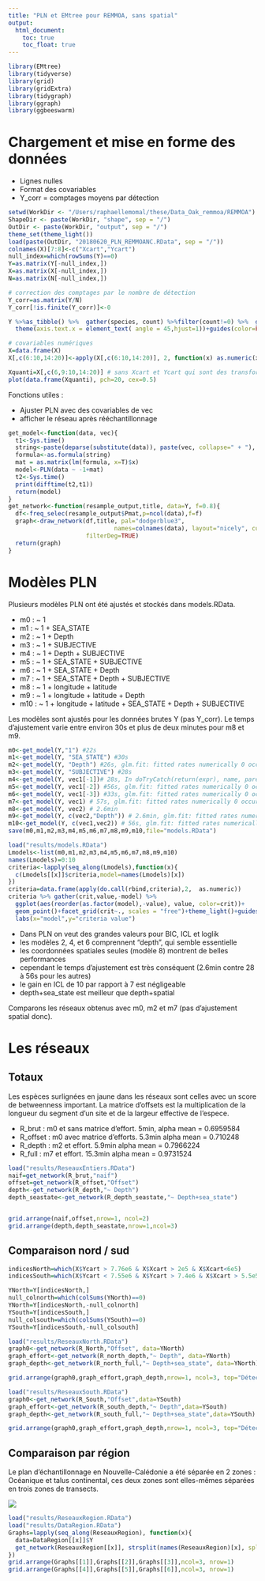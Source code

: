 ```yaml
---
title: "PLN et EMtree pour REMMOA, sans spatial"
output: 
  html_document:
    toc: true
    toc_float: true
---
```


```r
library(EMtree)
library(tidyverse)
library(grid)
library(gridExtra)
library(tidygraph)
library(ggraph)
library(ggbeeswarm)
```

# Chargement et mise en forme des données

* Lignes nulles
* Format des covariables
* Y_corr = comptages moyens par détection 

```r
setwd(WorkDir <- "/Users/raphaellemomal/these/Data_Oak_remmoa/REMMOA")
ShapeDir <- paste(WorkDir, "shape", sep = "/")
OutDir <- paste(WorkDir, "output", sep = "/")
theme_set(theme_light())
load(paste(OutDir, "20180620_PLN_REMMOANC.RData", sep = "/"))
colnames(X)[7:8]<-c("Xcart","Ycart")
null_index=which(rowSums(Y)==0)
Y=as.matrix(Y[-null_index,])
X=as.matrix(X[-null_index,])
N=as.matrix(N[-null_index,])

# correction des comptages par le nombre de détection
Y_corr=as.matrix(Y/N)
Y_corr[!is.finite(Y_corr)]<-0

Y %>%as_tibble() %>%  gather(species, count) %>%filter(count!=0) %>%  ggplot(aes(reorder(species,count), count, color=species))+geom_quasirandom()+labs(x="", title="Non nul counts")+ coord_flip()+
  theme(axis.text.x = element_text( angle = 45,hjust=1))+guides(color=FALSE)

```
```r
# covariables numériques
X=data.frame(X)
X[,c(6:10,14:20)]<-apply(X[,c(6:10,14:20)], 2, function(x) as.numeric(x))

Xquanti=X[,c(6,9:10,14:20)] # sans Xcart et Ycart qui sont des transformations de longi et lati
plot(data.frame(Xquanti), pch=20, cex=0.5)

```


Fonctions utiles :

* Ajuster PLN avec des covariables de vec
* afficher le réseau après rééchantillonnage

```r
get_model<-function(data, vec){
  t1<-Sys.time()
  string<-paste(deparse(substitute(data)), paste(vec, collapse=" + "), sep=" ~ ")
  formula<-as.formula(string)
  mat = as.matrix(lm(formula, x=T)$x)
  model<-PLN(data ~ -1+mat)
  t2<-Sys.time()
  print(difftime(t2,t1))
  return(model)
}
get_network<-function(resample_output,title, data=Y, f=0.8){
  df<-freq_selec(resample_output$Pmat,p=ncol(data),f=f)
  graph<-draw_network(df,title, pal="dodgerblue3", 
                              names=colnames(data), layout="nicely", curv=0.1,
                      filterDeg=TRUE)
  return(graph)
}
```

# Modèles PLN

Plusieurs modèles PLN ont été ajustés et stockés dans models.RData.

* m0 : ~ 1
* m1 : ~ 1 + SEA_STATE
* m2 : ~ 1 + Depth
* m3 : ~ 1 + SUBJECTIVE
* m4 : ~ 1 + Depth + SUBJECTIVE
* m5 : ~ 1 + SEA_STATE + SUBJECTIVE
* m6 : ~ 1 + SEA_STATE + Depth
* m7 : ~ 1 + SEA_STATE + Depth + SUBJECTIVE
* m8 : ~ 1 + longitude + latitude
* m9 : ~ 1 + longitude + latitude + Depth
* m10 : ~ 1 + longitude + latitude + SEA_STATE + Depth + SUBJECTIVE

Les modèles sont ajustés pour les données brutes Y (pas Y_corr). Le temps d'ajustement varie entre environ 30s et plus de deux minutes pour m8 et m9.

```r
m0<-get_model(Y,"1") #22s
m1<-get_model(Y, "SEA_STATE") #30s
m2<-get_model(Y, "Depth") #26s, glm.fit: fitted rates numerically 0 occurred 
m3<-get_model(Y, "SUBJECTIVE") #28s
m4<-get_model(Y, vec1[-1])# 28s, In doTryCatch(return(expr), name, parentenv, handler) :display list redraw           incomplete
m5<-get_model(Y, vec1[-2]) #56s, glm.fit: fitted rates numerically 0 occurred 
m6<-get_model(Y, vec1[-3]) #33s, glm.fit: fitted rates numerically 0 occurred 
m7<-get_model(Y, vec1) # 57s, glm.fit: fitted rates numerically 0 occurred 
m8<-get_model(Y, vec2) # 2.6min
m9<-get_model(Y, c(vec2,"Depth")) # 2.6min, glm.fit: fitted rates numerically 0 occurred 
m10<-get_model(Y, c(vec1,vec2)) # 56s, glm.fit: fitted rates numerically 0 occurred
save(m0,m1,m2,m3,m4,m5,m6,m7,m8,m9,m10,file="models.RData")
```


```r
load("results/models.RData")
Lmodels<-list(m0,m1,m2,m3,m4,m5,m6,m7,m8,m9,m10)
names(Lmodels)=0:10
criteria<-lapply(seq_along(Lmodels),function(x){
  c(Lmodels[[x]]$criteria,model=names(Lmodels)[x])
})
criteria=data.frame(apply(do.call(rbind,criteria),2,  as.numeric))
criteria %>% gather(crit,value,-model) %>% 
  ggplot(aes(reorder(as.factor(model),-value), value, color=crit))+
  geom_point()+facet_grid(crit~., scales = "free")+theme_light()+guides(color=FALSE)+
  labs(x="model",y="criteria value")
```

* Dans PLN on veut des grandes valeurs pour BIC, ICL et loglik
* les modèles 2, 4, et 6 comprennent "depth", qui semble essentielle
* les coordonnées spatiales seules (modèle 8) montrent de belles performances
* cependant le temps d'ajustement est très conséquent (2.6min contre 28 à 56s pour les autres)
* le gain en ICL de 10 par rapport à 7 est négligeable 
* depth+sea_state est meilleur que depth+spatial

Comparons les réseaux obtenus avec m0, m2 et m7 (pas d'ajustement spatial donc).

# Les réseaux 
## Totaux
Les espèces surlignées en jaune dans les réseaux sont celles avec un score de betweenness important. La matrice d'offsets est la multiplication de la longueur du segment d'un site et de la largeur effective de l'espece.

* R_brut : m0 et sans matrice d'effort. 5min, alpha mean = 0.6959584
* R_offset : m0 avec matrice d'efforts.  5.3min alpha mean =  0.710248
* R_depth : m2 et effort. 5.9min alpha mean = 0.7966224
* R_full : m7 et effort. 15.3min alpha mean = 0.9731524

```r

load("results/ReseauxEntiers.RData")
naif=get_network(R_brut,"naif")
offset=get_network(R_offset,"Offset")
depth<-get_network(R_depth,"~ Depth")
depth_seastate<-get_network(R_depth_seastate,"~ Depth+sea_state")


grid.arrange(naif,offset,nrow=1, ncol=2)
grid.arrange(depth,depth_seastate,nrow=1,ncol=3)

```


## Comparaison nord / sud

```r
indicesNorth=which(X$Ycart > 7.76e6 & X$Xcart > 2e5 & X$Xcart<6e5)
indicesSouth=which(X$Ycart < 7.55e6 & X$Ycart > 7.4e6 & X$Xcart > 5.5e5 & X$Xcart<9.5e5)

YNorth=Y[indicesNorth,]
null_colnorth=which(colSums(YNorth)==0)
YNorth=Y[indicesNorth,-null_colnorth]
YSouth=Y[indicesSouth,]
null_colsouth=which(colSums(YSouth)==0)
YSouth=Y[indicesSouth,-null_colsouth]

load("results/ReseauxNorth.RData")
graph0<-get_network(R_North,"Offset", data=YNorth)
graph_effort<-get_network(R_north_depth,"~ Depth", data=YNorth)
graph_depth<-get_network(R_north_full,"~ Depth+sea_state", data=YNorth)

grid.arrange(graph0,graph_effort,graph_depth,nrow=1, ncol=3, top="Détections au Nord")

```



```r

load("results/ReseauxSouth.RData")
graph0<-get_network(R_South,"Offset",data=YSouth)
graph_effort<-get_network(R_south_depth,"~ Depth",data=YSouth)
graph_depth<-get_network(R_south_full,"~ Depth+sea_state",data=YSouth)

grid.arrange(graph0,graph_effort,graph_depth,nrow=1, ncol=3, top="Détections au Sud")

```


## Comparaison par région

Le plan d'échantillonnage en Nouvelle-Calédonie a été séparée en 2 zones : Océanique et talus continental, ces deux zones sont elles-mêmes séparées en trois zones de transects.

![](image/regionsREMMOA.png)

```r

load("results/ReseauxRegion.RData")
load("results/DataRegion.RData")
Graphs=lapply(seq_along(ReseauxRegion), function(x){
  data=DataRegion[[x]]$Y
  get_network(ReseauxRegion[[x]], strsplit(names(ReseauxRegion)[x], split="_")[[1]][3], data=data)
})
grid.arrange(Graphs[[1]],Graphs[[2]],Graphs[[3]],ncol=3, nrow=1)
grid.arrange(Graphs[[4]],Graphs[[5]],Graphs[[6]],ncol=3, nrow=1)
```


